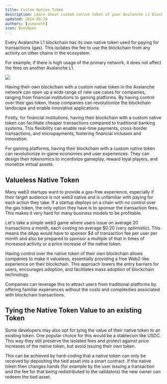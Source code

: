 ```yaml
---
title: Custom Native Token
description: Learn about custom native token of your Avalanche L1 blockchain.
updated: 2024-06-28
authors: [usmaneth]
icon: BookOpen
---
```


Every Avalanche L1 blockchain has its own native token used for paying for transactions (gas). This isolates the fee to use the blockchain from any activity on other chains in the ecosystem.

For example, if there is high usage of the primary network, it does not affect the fees on another Avalanche L1.

![](https://qizat5l3bwvomkny.public.blob.vercel-storage.com/builders-hub/course-images/multi-chain-architecture/gas-comparison-6CHcnngJHLqW9ZluUv60SzpiIdUjo2.png)

Having their own blockchain with a custom native token in the Avalanche network can open up a wide range of new use cases for companies, ranging from financial institutions to gaming platforms. By having control over their gas token, these companies can revolutionize the blockchain landscape and enable innovative applications.

Firstly, for financial institutions, having their blockchain with a custom native token can facilitate cheaper transactions compared to traditional banking systems. This flexibility can enable real-time payments, cross-border transactions, and micropayments, fostering financial inclusion and innovation.

For gaming platforms, having their blockchain with a custom native token can revolutionize in-game economies and user experiences. They can design their tokenomics to incentivize gameplay, reward loyal players, and monetize virtual assets.

## Valueless Native Token

Many web3 startups want to provide a gas-free experience, especially if their target audience is not web3 native and is unfamiliar with paying for each action they take. If a startup deploys on a chain with no control over the gas token, the only option they have is to sponsor the transaction fees. This makes it very hard for many business models to be profitable.

Let's take a simple web3 game where users issue on average 20 transactions a month, each costing on average \$0.20 (very optimistic). This means the dApp would have to sponsor $4 of transaction fee per user per month and also be prepared to sponsor a multiple of that in times of increased activity or a price increase of the native token.  

Having control over the native token of their own blockchain allows companies to make it valueless, essentially providing a free Web2-like experience on their blockchain. This approach lowers the entry barriers for users, encourages adoption, and facilitates mass adoption of blockchain technology.

Companies can leverage this to attract users from traditional platforms by offering familiar experiences without the costs and complexities associated with blockchain transactions. 

## Tying the Native Token Value to an existing Token

Some developers may also opt for tying the value of their native token to an existing token. One popular choice for this would be a stablecoin like USDC. This way they still preserve the isolated fees and protect against price increases of the native token, but avoid issuing their own token. 

This can be achieved by hard-coding that a native token can only be received by depositing the tied asset into a smart contract. If the native token then changes hands (for example by the user issuing a transaction and the fee for that being redistributed to the validators) the new owner can redeem the tied asset.
